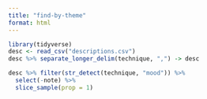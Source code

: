 ```yaml
---
title: "find-by-theme"
format: html
---
```


```r
library(tidyverse)
desc <- read_csv("descriptions.csv")
desc %>% separate_longer_delim(technique, ",") -> desc
```

```r
desc %>% filter(str_detect(technique, "mood")) %>% 
  select(-note) %>% 
  slice_sample(prop = 1)
```


